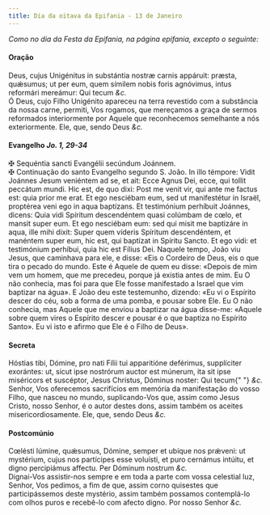 ```yaml
---
title: Dia da oitava da Epifania - 13 de Janeiro
---
```


<em>
  Como no dia da Festa da Epifania, na página epifania, excepto o seguinte:
</em>

<h4 class="text-center">Oração</h4>
<div class="grid grid-cols-2 gap-5">
  <span class="text-justify">
    Deus, cujus Unigénitus in substántia nostræ carnis appáruit: præsta,
    quǽsumus; ut per eum, quem símilem nobis foris agnóvimus, intus reformári
    mereámur: Qui tecum <em>&c.</em>
  </div>
  <span class="text-justify">
    Ó Deus, cujo Filho Unigénito apareceu na terra revestido com a substância da
    nossa carne, permiti, Vos rogamos, que mereçamos a graça de sermos
    reformados interiormente por Aquele que reconhecemos semelhante a nós
    exteriormente. Ele, que, sendo Deus <em>&c.</em>
  </div>
</div>

<h4 class="text-center">
  Evangelho <em>Jo. 1, 29-34</em>
</h4>
<div class="grid grid-cols-2 gap-5">
  <span class="text-justify">
    <span class="text-danger">&#10016;</span> Sequéntia sancti Evangélii
    secúndum Joánnem.
  </div>
  <span class="text-justify">
    <span class="text-danger">&#10016;</span> Continuação do santo Evangelho
    segundo S. João.
  </div>
  <span class="text-justify">
    In illo témpore: Vidit Joánnes Jesum veniéntem ad se, et ait: Ecce Agnus
    Dei, ecce, qui tollit peccátum mundi. Hic est, de quo dixi: Post me venit
    vir, qui ante me factus est: quia prior me erat. Et ego nesciébam eum, sed
    ut manifestétur in Israël, proptérea veni ego in aqua baptízans. Et
    testimónium perhíbuit Joánnes, dicens: Quia vidi Spíritum descendéntem quasi
    colúmbam de cœlo, et mansit super eum. Et ego nesciébam eum: sed qui misit
    me baptizáre in aqua, ille mihi dixit: Super quem víderis Spíritum
    descendéntem, et manéntem super eum, hic est, qui baptízat in Spíritu
    Sancto. Et ego vidi: et testimónium perhíbui, quia hic est Fílius Dei.
  </div>
  <span class="text-justify">
    Naquele tempo, João viu Jesus, que caminhava para ele, e disse: «Eis o
    Cordeiro de Deus, eis o que tira o pecado do mundo. Este é Aquele de quem eu
    disse: «Depois de mim vem um homem, que me precedeu, porque já existia antes
    de mim. Eu O não conhecia, mas foi para que Ele fosse manifestado a Israel
    que vim baptizar na água». E João deu este testemunho, dizendo: «Eu vi o
    Espírito descer do céu, sob a forma de uma pomba, e pousar sobre Ele. Eu O
    não conhecia, mas Aquele que me enviou a baptizar na água disse-me: «Aquele
    sobre quem vires o Espírito descer e pousar é o que baptiza no Espírito
    Santo». Eu vi isto e afirmo que Ele é o Filho de Deus».
  </div>
</div>

<h4 class="text-center">Secreta</h4>
<div class="grid grid-cols-2 gap-5">
  <span class="text-justify">
    Hóstias tibi, Dómine, pro nati Fílii tui apparitióne deférimus, supplíciter
    exorántes: ut, sicut ipse nostrórum auctor est múnerum, ita sit ipse
    miséricors et suscéptor, Jesus Christus, Dóminus noster: Qui tecum{" "}
    <em>&c.</em>
  </div>
  <span class="text-justify">
    Senhor, Vos oferecemos sacrifícios em memória da manifestação do vosso
    Filho, que nasceu no mundo, suplicando-Vos que, assim como Jesus Cristo,
    nosso Senhor, é o autor destes dons, assim também os aceites
    misericordiosamente. Ele, que, sendo Deus <em>&c.</em>
  </div>
</div>

<h4 class="text-center">Postcomúnio</h4>
<div class="grid grid-cols-2 gap-5">
  <span class="text-justify">
    Cœlésti lúmine, quǽsumus, Dómine, semper et ubíque nos prǽveni: ut
    mystérium, cujus nos partícipes esse voluísti, et puro cernámus intúitu, et
    digno percipiámus affectu. Per Dóminum nostrum <em>&c.</em>
  </div>
  <span class="text-justify">
    Dignai-Vos assistir-nos sempre e em toda a parte com vossa celestial luz,
    Senhor, Vos pedimos, a fim de que, assim corno quisestes que participássemos
    deste mystério, assim também possamos contemplá-lo com olhos puros e
    recebê-lo com afecto digno. Por nosso Senhor <em>&c.</em>
  </div>
</div>
